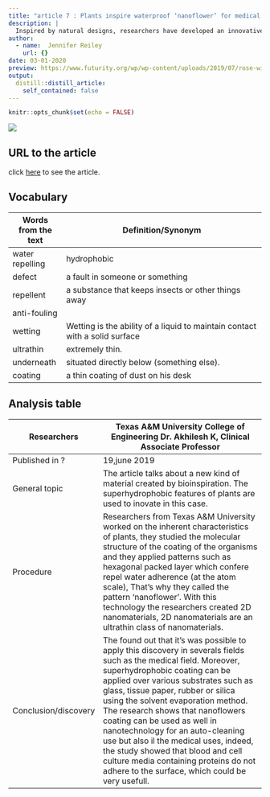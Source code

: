 ```yaml
---
title: "article 7 : Plants inspire waterproof ‘nanoflower’ for medical uses"
description: |
  Inspired by natural designs, researchers have developed an innovative way to make a surface superhydrophobic to benefit the biomedical field.
author:
  - name:  Jennifer Reiley
    url: {}
date: 03-01-2020
preview: https://www.futurity.org/wp/wp-content/uploads/2019/07/rose-with-water-droplets_1600-1.jpg
output:
  distill::distill_article:
    self_contained: false
---
```


```r
knitr::opts_chunk$set(echo = FALSE)
```

![](https://7omcu3a78zp40klds2w28klr-wpengine.netdna-ssl.com/wp-content/uploads/2019/07/BMEN-news-gaharwar-nanoflower-25June2019.jpg)

## URL to the article
click [here](https://today.tamu.edu/2019/07/02/researchers-designed-a-superhydrophobic-nanoflower-for-biomedical-applications/) to see the article.



## Vocabulary 

| Words from the text | Definition/Synonym                                                           |
|---------------------|------------------------------------------------------------------------------|
| water repelling     | hydrophobic                                                                  |
| defect              | a fault in someone or something                                              |
| repellent           | a substance that keeps insects or other things away                          |
| anti-fouling        |                                                                              |
| wetting             | Wetting  is the ability of a liquid to maintain contact with a solid surface |
| ultrathin           | extremely thin.                                                              |
| underneath          | situated directly below (something else).                                    |
| coating             | a thin coating of dust on his desk                                           |


## Analysis table

| Researchers          | Texas A&M University College of Engineering Dr. Akhilesh K, Clinical Associate Professor                                                                                                                                                                                                                                                                                                                                                                                                                                                                     |
|----------------------|--------------------------------------------------------------------------------------------------------------------------------------------------------------------------------------------------------------------------------------------------------------------------------------------------------------------------------------------------------------------------------------------------------------------------------------------------------------------------------------------------------------------------------------------------------------|
| Published in ?       | 19,june 2019                                                                                                                                                                                                                                                                                                                                                                                                                                                                                                                                                 |
| General topic        | The article talks about a new kind of material created by bioinspiration. The superhydrophobic features of plants are used to inovate in this case.                                                                                                                                                                                                                                                                                                                                                                                                          |
| Procedure            | Researchers from Texas A&M University worked on the inherent characteristics of plants, they studied the molecular structure of the coating of the organisms and they applied patterns such as hexagonal packed layer which confere repel water adherence (at the atom scale), That's why they called the pattern 'nanoflower'. With this technology the researchers created 2D nanomaterials, 2D nanomaterials are an ultrathin class of nanomaterials.                                                                                                     |
| Conclusion/discovery | The found out that it's was possible to apply this discovery in severals fields such as the medical field. Moreover, superhydrophobic coating can be applied over various substrates such as glass, tissue paper, rubber or silica using the solvent evaporation method.  The research shows that nanoflowers coating can be used as well in nanotechnology for an auto-cleaning use but also il the medical uses, indeed, the study showed that blood and cell culture media containing proteins do not adhere to the surface, which could be very usefull. |


